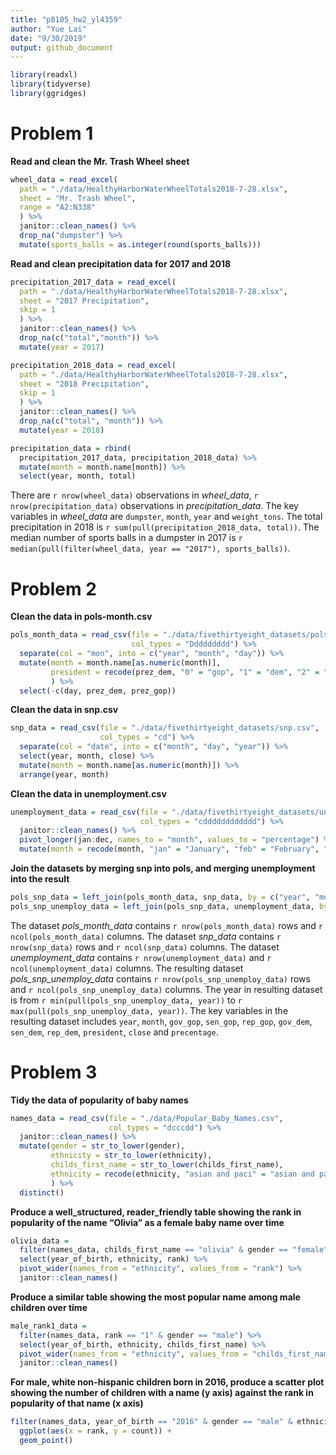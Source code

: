 ```yaml
---
title: "p8105_hw2_yl4359"
author: "Yue Lai"
date: "9/30/2019"
output: github_document
---
```

```r
library(readxl)
library(tidyverse)
library(ggridges)
```

# Problem 1

**Read and clean the Mr. Trash Wheel sheet**

```r
wheel_data = read_excel(
  path = "./data/HealthyHarborWaterWheelTotals2018-7-28.xlsx", 
  sheet = "Mr. Trash Wheel",
  range = "A2:N338"
  ) %>% 
  janitor::clean_names() %>% 
  drop_na("dumpster") %>% 
  mutate(sports_balls = as.integer(round(sports_balls)))
```

**Read and clean precipitation data for 2017 and 2018**

```r
precipitation_2017_data = read_excel(
  path = "./data/HealthyHarborWaterWheelTotals2018-7-28.xlsx",
  sheet = "2017 Precipitation",
  skip = 1
  ) %>% 
  janitor::clean_names() %>% 
  drop_na(c("total","month")) %>% 
  mutate(year = 2017)

precipitation_2018_data = read_excel(
  path = "./data/HealthyHarborWaterWheelTotals2018-7-28.xlsx",
  sheet = "2018 Precipitation",
  skip = 1
  ) %>% 
  janitor::clean_names() %>% 
  drop_na(c("total", "month")) %>% 
  mutate(year = 2018)

precipitation_data = rbind(
  precipitation_2017_data, precipitation_2018_data) %>% 
  mutate(month = month.name[month]) %>% 
  select(year, month, total)
```

There are `r nrow(wheel_data)` observations in _wheel_data_, 
`r nrow(precipitation_data)` observations in _precipitation_data_.
The key variables in _wheel_data_ are `dumpster`, `month`, `year` and `weight_tons`.
The total precipitation in 2018 is `r sum(pull(precipitation_2018_data, total))`. 
The median number of sports balls in a dumpster in 2017 is `r median(pull(filter(wheel_data, year == "2017"), sports_balls))`.

# Problem 2

**Clean the data in pols-month.csv**

```r
pols_month_data = read_csv(file = "./data/fivethirtyeight_datasets/pols-month.csv", 
                           col_types = "Ddddddddd") %>% 
  separate(col = "mon", into = c("year", "month", "day")) %>%
  mutate(month = month.name[as.numeric(month)],
         president = recode(prez_dem, "0" = "gop", "1" = "dem", "2" = "dem")
         ) %>% 
  select(-c(day, prez_dem, prez_gop))
```

**Clean the data in snp.csv**

```r
snp_data = read_csv(file = "./data/fivethirtyeight_datasets/snp.csv", 
                    col_types = "cd") %>% 
  separate(col = "date", into = c("month", "day", "year")) %>% 
  select(year, month, close) %>% 
  mutate(month = month.name[as.numeric(month)]) %>% 
  arrange(year, month)
```

**Clean the data in unemployment.csv**

```r
unemployment_data = read_csv(file = "./data/fivethirtyeight_datasets/unemployment.csv",
                             col_types = "cdddddddddddd") %>% 
  janitor::clean_names() %>% 
  pivot_longer(jan:dec, names_to = "month", values_to = "percentage") %>% 
  mutate(month = recode(month, "jan" = "January", "feb" = "February", "mar" = "March", "apr" = "April", "jun" = "June", "jul" = "July", "aug" = "August", "sep" = "September", "oct" = "October", "nov" = "November", "dec" = "December"))
```

**Join the datasets by merging snp into pols, and merging unemployment into the result**

```r
pols_snp_data = left_join(pols_month_data, snp_data, by = c("year", "month"))
pols_snp_unemploy_data = left_join(pols_snp_data, unemployment_data, by = c("year", "month"))
```

The dataset _pols_month_data_ contains `r nrow(pols_month_data)` rows and `r ncol(pols_month_data)` columns.
The dataset _snp_data_ contains `r nrow(snp_data)` rows and `r ncol(snp_data)` columns.
The dataset _unemployment_data_ contains `r nrow(unemployment_data)` and `r ncol(unemployment_data)` columns.
The resulting dataset _pols_snp_unemploy_data_ contains `r nrow(pols_snp_unemploy_data)` rows and `r ncol(pols_snp_unemploy_data)` columns. 
The year in resulting dataset is from `r min(pull(pols_snp_unemploy_data, year))` to `r max(pull(pols_snp_unemploy_data, year))`.
The key variables in the resulting dataset includes `year`, `month`, `gov_gop`, `sen_gop`, `rep_gop`, `gov_dem`, `sen_dem`, `rep_dem`, `president`, `close` and `precentage`.

# Problem 3

**Tidy the data of popularity of baby names**

```r
names_data = read_csv(file = "./data/Popular_Baby_Names.csv",
                      col_types = "dcccdd") %>% 
  janitor::clean_names() %>% 
  mutate(gender = str_to_lower(gender), 
         ethnicity = str_to_lower(ethnicity), 
         childs_first_name = str_to_lower(childs_first_name),
         ethnicity = recode(ethnicity, "asian and paci" = "asian and pacific islander", "black non hisp" = "black non hispanic", "white non hisp" = "white non hispanic")
         ) %>% 
  distinct()
```

**Produce a well_structured, reader_friendly table showing the rank in popularity of the name "Olivia" as a female baby name over time**

```r
olivia_data = 
  filter(names_data, childs_first_name == "olivia" & gender == "female") %>% 
  select(year_of_birth, ethnicity, rank) %>% 
  pivot_wider(names_from = "ethnicity", values_from = "rank") %>% 
  janitor::clean_names()
```

**Produce a similar table showing the most popular name among male children over time**

```r
male_rank1_data = 
  filter(names_data, rank == "1" & gender == "male") %>% 
  select(year_of_birth, ethnicity, childs_first_name) %>% 
  pivot_wider(names_from = "ethnicity", values_from = "childs_first_name") %>% 
  janitor::clean_names()
```

**For male, white non-hispanic children born in 2016, produce a scatter plot showing the number of children with a name (y axis) against the rank in popularity of that name (x axis)**

```r
filter(names_data, year_of_birth == "2016" & gender == "male" & ethnicity == "white non hispanic") %>% 
  ggplot(aes(x = rank, y = count)) +
  geom_point()
```

